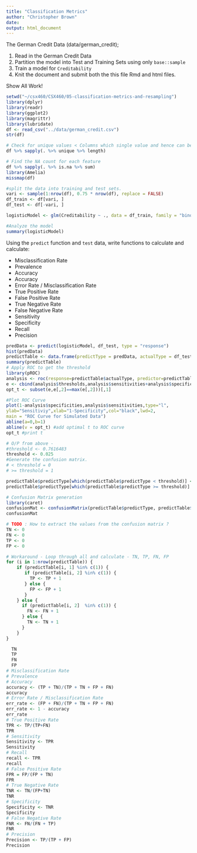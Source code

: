 ```yaml
---
title: "Classification Metrics"
author: "Christopher Brown"
date: 
output: html_document
---
```


The German Credit Data (data/german_credit); 

1. Read in the German Credit Data
2. Partition the model into Test and Training Sets using only `base::sample` 
3. Train a model for `Creditability` 
4. Knit the document and submit both the this file Rmd and html files.

Show All Work! 

```r
setwd("~/csx460/CSX460/05-classification-metrics-and-resampling")
library(dplyr)
library(readr)
library(ggplot2)
library(magrittr)
library(lubridate)
df <- read_csv("../data/german_credit.csv")
str(df)

# Check for unique values < Columns which single value and hence can be ignored >
df %>% sapply(. %>% unique %>% length)

# Find the NA count for each feature
df %>% sapply(. %>% is.na %>% sum)
library(Amelia)
missmap(df)

#split the data into training and test sets.
vari <- sample(1:nrow(df), 0.75 * nrow(df), replace = FALSE)
df_train <- df[vari, ]
df_test <- df[-vari, ]

logisticModel <- glm(Creditability ~ ., data = df_train, family = "binomial")

#Analyze the model
summary(logisticModel)
```


Using the `predict` function and `test` data, write functions to calculate and 
calculate: 

* Misclassification Rate
* Prevalence 
* Accuracy
* Accuracy
* Error Rate / Misclassification Rate
* True Positive Rate  
* False Positive Rate
* True Negative Rate  
* False Negative Rate 
* Sensitivity 
* Specificity 
* Recall 
* Precision

```r
predData <- predict(logisticModel, df_test, type = "response")
hist(predData)
predictTable <- data.frame(predictType = predData, actualType = df_test$Creditability)
summary(predictTable)
# Apply ROC to get the threshold
library(pROC)
analysis <- roc(response=predictTable$actualType, predictor=predictTable$predictType)
e <- cbind(analysis$thresholds,analysis$sensitivities+analysis$specificities)
opt_t <- subset(e,e[,2]==max(e[,2]))[,1]

#Plot ROC Curve
plot(1-analysis$specificities,analysis$sensitivities,type="l",
ylab="Sensitiviy",xlab="1-Specificity",col="black",lwd=2,
main = "ROC Curve for Simulated Data")
abline(a=0,b=1)
abline(v = opt_t) #add optimal t to ROC curve
opt_t #print t

# O/P from above -
#threshold <- 0.7616483
threshold <- 0.025
#Generate the confusion matrix.
# < threshold = 0
# >= threshold = 1

predictTable$predictType[which(predictTable$predictType < threshold)] <- 0
predictTable$predictType[which(predictTable$predictType >= threshold)] <- 1

# Confusion Matrix generation
library(caret)
confusionMat <- confusionMatrix(predictTable$predictType, predictTable$actualType, positive = "1")
confusionMat

# TODO : How to extract the values from the confusion matrix ?
TN <- 0
FN <- 0
TP <- 0
FP <- 0

# Workaround - Loop through all and calculate - TN, TP, FN, FP
for (i in 1:nrow(predictTable)) {
    if (predictTable[i, 1] %in% c(1)) {
       if (predictTable[i, 2] %in% c(1)) {
         TP <- TP + 1
       } else {
         FP <- FP + 1
       }
    } else {
      if (predictTable[i, 2]  %in% c(1)) {
        FN <- FN + 1
      } else {
        TN <- TN + 1
      }
    }
}

  TN
  TP
  FN
  FP
# Misclassification Rate
# Prevalence 
# Accuracy
accuracy <- (TP + TN)/(TP + TN + FP + FN)
accuracy
# Error Rate / Misclassification Rate
err_rate <- (FP + FN)/(TP + TN + FP + FN)
err_rate <- 1 - accuracy
err_rate
# True Positive Rate  
TPR <- TP/(TP+FN)
TPR
# Sensitivity 
Sensitivity <- TPR
Sensitivity
# Recall 
recall <- TPR
recall
# False Positive Rate
FPR = FP/(FP + TN)
FPR
# True Negative Rate
TNR <- TN/(FP+TN)
TNR
# Specificity 
Specificity <- TNR
Specificity
# False Negative Rate 
FNR <- FN/(FN + TP)
FNR
# Precision
Precision <- TP/(TP + FP)
Precision
```
